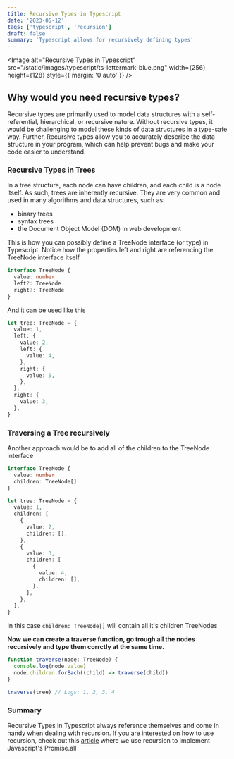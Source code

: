 ```yaml
---
title: Recursive Types in Typescript
date: '2023-05-12'
tags: ['typescript', 'recursion']
draft: false
summary: 'Typescript allows for recursively defining types'
---
```


<Image
  alt="Recursive Types in Typescript"
  src="/static/images/typescript/ts-lettermark-blue.png"
  width={256}
  height={128}
  style={{ margin: '0 auto' }}
/>

## Why would you need recursive types?

Recursive types are primarily used to model data structures with a self-referential,
hierarchical, or recursive nature. Without recursive types,
it would be challenging to model these kinds of data structures in a type-safe way.
Further, Recursive types allow you to accurately describe the data structure in your program,
which can help prevent bugs and make your code easier to understand.

### Recursive Types in Trees

In a tree structure, each node can have children, and each child is a node itself.
As such, trees are inherently recursive. They are very common and used in many algorithms and data structures,
such as:

- binary trees
- syntax trees
- the Document Object Model (DOM) in web development

This is how you can possibly define a TreeNode interface (or type) in Typescript.
Notice how the properties left and right are referencing the TreeNode interface itself

```typescript
interface TreeNode {
  value: number
  left?: TreeNode
  right?: TreeNode
}
```

And it can be used like this

```typescript
let tree: TreeNode = {
  value: 1,
  left: {
    value: 2,
    left: {
      value: 4,
    },
    right: {
      value: 5,
    },
  },
  right: {
    value: 3,
  },
}
```

### Traversing a Tree recursively

Another approach would be to add all of the children to the TreeNode interface

```typescript
interface TreeNode {
  value: number
  children: TreeNode[]
}

let tree: TreeNode = {
  value: 1,
  children: [
    {
      value: 2,
      children: [],
    },
    {
      value: 3,
      children: [
        {
          value: 4,
          children: [],
        },
      ],
    },
  ],
}
```

In this case `children: TreeNode[]` will contain all it's children TreeNodes

**Now we can create a traverse function, go trough all the nodes recursively and type them corrctly at the same time.**

```typescript
function traverse(node: TreeNode) {
  console.log(node.value)
  node.children.forEach((child) => traverse(child))
}

traverse(tree) // Logs: 1, 2, 3, 4
```

### Summary

Recursive Types in Typescript always reference themselves and come in handy when dealing with recursion.
If you are interested on how to use recursion, check out this [article](https://www.go-code.dev/blog/javascript/how-to-implement-promise-all) where we use recursion to implement Javascript's Promise.all

